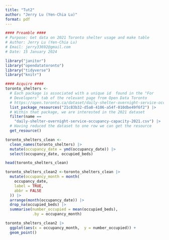 ```yaml
---
title: "Tut2"
author: "Jerry Lu (Yen-Chia Lu)"
format: pdf
---
```

```r
#### Preamble ####
# Purpose: Get data on 2021 Toronto shelter usage and make table
# Author: Jerry Lu (Yen-Chia Lu)
# Email: jerry33692@gmail.com
# Date: 15 January 2024

```


```r
library("janitor")
library("opendatatoronto")
library("tidyverse")
library("knitr")
```

```r
#### Acquire ####
toronto_shelters <-
  # Each package is associated with a unique id  found in the "For 
  # Developers" tab of the relevant page from Open Data Toronto
  # https://open.toronto.ca/dataset/daily-shelter-overnight-service-occupancy-capacity/
  list_package_resources("21c83b32-d5a8-4106-a54f-010dbe49f6f2") |>
  # Within that package, we are interested in the 2021 dataset
  filter(name == 
    "daily-shelter-overnight-service-occupancy-capacity-2021.csv") |>
  # Having reduced the dataset to one row we can get the resource
  get_resource()
```

```r
toronto_shelters_clean <-
  clean_names(toronto_shelters) |>
  mutate(occupancy_date = ymd(occupancy_date)) |> 
  select(occupancy_date, occupied_beds)

head(toronto_shelters_clean)
```

```r
toronto_shelters_clean2 <-toronto_shelters_clean |>
  mutate(occupancy_month = month(
    occupancy_date,
    label = TRUE,
    abbr = FALSE
  )) |>
  arrange(month(occupancy_date)) |> 
  drop_na(occupied_beds) |> 
  summarise(number_occupied = mean(occupied_beds),
            .by = occupancy_month) 

toronto_shelters_clean2 |>
  ggplot(aes(x = occupancy_month,  y = number_occupied)) +
  geom_point() 
```



